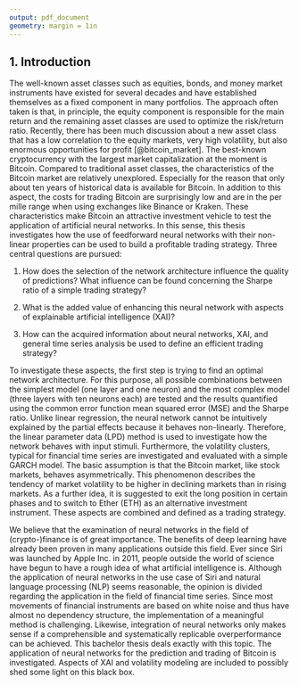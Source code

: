 ```yaml
---
output: pdf_document
geometry: margin = 1in
---
```


## 1. Introduction {#introduction}

The well-known asset classes such as equities, bonds, and money market instruments have existed for several decades and have established themselves as a fixed component in many portfolios. The approach often taken is that, in principle, the equity component is responsible for the main return and the remaining asset classes are used to optimize the risk/return ratio. Recently, there has been much discussion about a new asset class that has a low correlation to the equity markets, very high volatility, but also enormous opportunities for profit [@bitcoin_market]. The best-known cryptocurrency with the largest market capitalization at the moment is Bitcoin. Compared to traditional asset classes, the characteristics of the Bitcoin market are relatively unexplored. Especially for the reason that only about ten years of historical data is available for Bitcoin. In addition to this aspect, the costs for trading Bitcoin are surprisingly low and are in the per mille range when using exchanges like Binance or Kraken. These characteristics make Bitcoin an attractive investment vehicle to test the application of artificial neural networks. In this sense, this thesis investigates how the use of feedforward neural networks with their non-linear properties can be used to build a profitable trading strategy. Three central questions are pursued:

1) How does the selection of the network architecture influence the quality of predictions? What influence can be found concerning the Sharpe ratio of a simple trading strategy?

2) What is the added value of enhancing this neural network with aspects of explainable artificial intelligence (XAI)? 

3) How can the acquired information about neural networks, XAI, and general time series analysis be used to define an efficient trading strategy?

To investigate these aspects, the first step is trying to find an optimal network architecture. For this purpose, all possible combinations between the simplest model (one layer and one neuron) and the most complex model (three layers with ten neurons each) are tested and the results quantified using the common error function mean squared error (MSE) and the Sharpe ratio. Unlike linear regression, the neural network cannot be intuitively explained by the partial effects because it behaves non-linearly. Therefore, the linear parameter data (LPD) method is used to investigate how the network behaves with input stimuli. Furthermore, the volatility clusters, typical for financial time series are investigated and evaluated with a simple GARCH model. The basic assumption is that the Bitcoin market, like stock markets, behaves asymmetrically. This phenomenon describes the tendency of market volatility to be higher in declining markets than in rising markets. As a further idea, it is suggested to exit the long position in certain phases and to switch to Ether (ETH) as an alternative investment instrument. These aspects are combined and defined as a trading strategy. 

We believe that the examination of neural networks in the field of (crypto-)finance is of great importance. The benefits of deep learning have already been proven in many applications outside this field. Ever since Siri was launched by Apple Inc. in 2011, people outside the world of science have begun to have a rough idea of what artificial intelligence is. Although the application of neural networks in the use case of Siri and natural language processing (NLP) seems reasonable, the opinion is divided regarding the application in the field of financial time series. Since most movements of financial instruments are based on white noise and thus have almost no dependency structure, the implementation of a meaningful method is challenging. Likewise, integration of neural networks only makes sense if a comprehensible and systematically replicable overperformance can be achieved. This bachelor thesis deals exactly with this topic. The application of neural networks for the prediction and trading of Bitcoin is investigated. Aspects of XAI and volatility modeling are included to possibly shed some light on this black box. 
